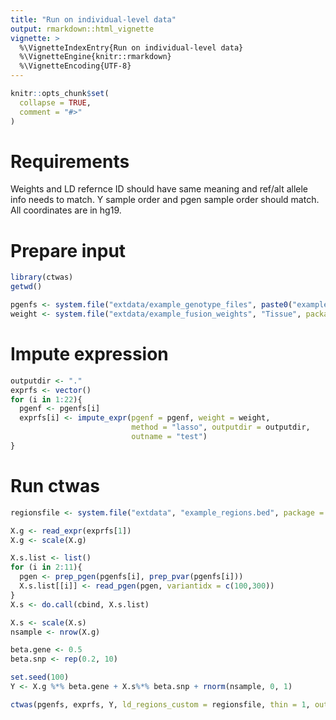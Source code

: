 ```yaml
---
title: "Run on individual-level data"
output: rmarkdown::html_vignette
vignette: >
  %\VignetteIndexEntry{Run on individual-level data}
  %\VignetteEngine{knitr::rmarkdown}
  %\VignetteEncoding{UTF-8}
---
```


```r
knitr::opts_chunk$set(
  collapse = TRUE,
  comment = "#>"
)
```

# Requirements

Weights and LD refernce ID should have same meaning and ref/alt allele info needs to match. Y sample order and pgen sample order should match. All coordinates are in hg19.

# Prepare input

```r
library(ctwas)
getwd()
```

```r
pgenfs <- system.file("extdata/example_genotype_files", paste0("example_chr", 1:22, ".pgen"), package = "ctwas")
weight <- system.file("extdata/example_fusion_weights", "Tissue", package = "ctwas")
```


# Impute expression
```r
outputdir <- "."
exprfs <- vector()
for (i in 1:22){
  pgenf <- pgenfs[i]
  exprfs[i] <- impute_expr(pgenf = pgenf, weight = weight,
                           method = "lasso", outputdir = outputdir,
                           outname = "test")
}
```

# Run ctwas 
```r
regionsfile <- system.file("extdata", "example_regions.bed", package = "ctwas")

X.g <- read_expr(exprfs[1])
X.g <- scale(X.g)

X.s.list <- list()
for (i in 2:11){
  pgen <- prep_pgen(pgenfs[i], prep_pvar(pgenfs[i]))
  X.s.list[[i]] <- read_pgen(pgen, variantidx = c(100,300))
}
X.s <- do.call(cbind, X.s.list)

X.s <- scale(X.s)
nsample <- nrow(X.g)

beta.gene <- 0.5
beta.snp <- rep(0.2, 10)

set.seed(100)
Y <- X.g %*% beta.gene + X.s%*% beta.snp + rnorm(nsample, 0, 1)

ctwas(pgenfs, exprfs, Y, ld_regions_custom = regionsfile, thin = 1, outputdir = outputdir, outname = "test", ncore = 1)
```


